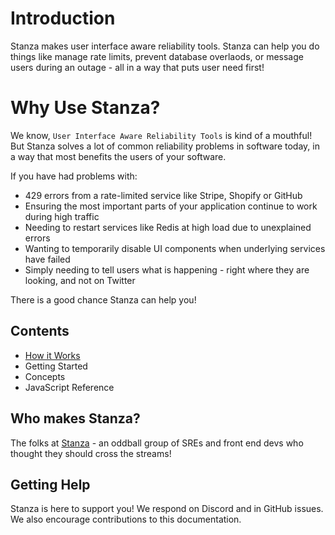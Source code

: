 # Introduction

Stanza makes user interface aware reliability tools. Stanza can help you do things like manage rate limits, prevent database overlaods, or message users during an outage - all in a way that puts user need first!

# Why Use Stanza?

We know, `User Interface Aware Reliability Tools` is kind of a mouthful! But Stanza solves a lot of common reliability problems in software today, in a way that most benefits the users of your software.

If you have had problems with:
- 429 errors from a rate-limited service like Stripe, Shopify or GitHub
- Ensuring the most important parts of your application continue to work during high traffic
- Needing to restart services like Redis at high load due to unexplained errors
- Wanting to temporarily disable UI components when underlying services have failed
- Simply needing to tell users what is happening - right where they are looking, and not on Twitter

There is a good chance Stanza can help you!

## Contents
- [How it Works](./howitworks)
- Getting Started
- Concepts
- JavaScript Reference

## Who makes Stanza?

The folks at [Stanza](https://stanza.systems) - an oddball group of SREs and front end devs who thought they should cross the streams!

## Getting Help

Stanza is here to support you! We respond on Discord and in GitHub issues. We also encourage contributions to this documentation.